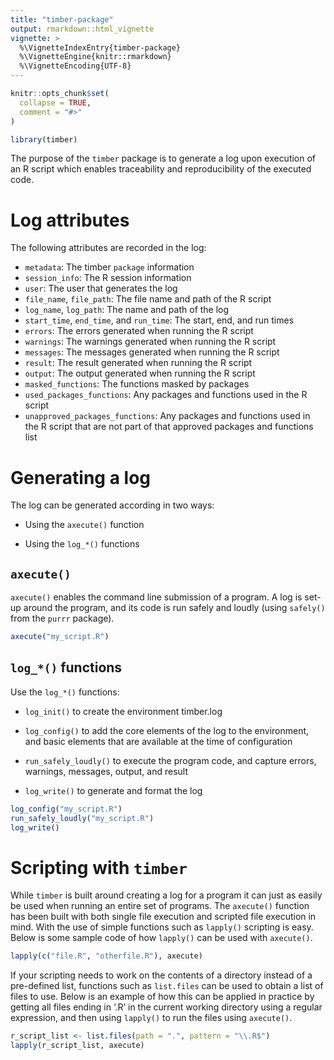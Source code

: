 ```yaml
---
title: "timber-package"
output: rmarkdown::html_vignette
vignette: >
  %\VignetteIndexEntry{timber-package}
  %\VignetteEngine{knitr::rmarkdown}
  %\VignetteEncoding{UTF-8}
---
```


```r
knitr::opts_chunk$set(
  collapse = TRUE,
  comment = "#>"
)
```

```r
library(timber)
```

The purpose of the `timber` package is to generate a log upon execution of 
an R script which enables traceability and reproducibility of the executed code. 


# Log attributes
The following attributes are recorded in the log:

* `metadata`: The timber `package` information
* `session_info`: The R session information
* `user`: The user that generates the log
* `file_name`, `file_path`: The file name and path of the R script
* `log_name`, `log_path`: The name and path of the log
* `start_time`, `end_time`, and `run_time`: The start, end, and run times
* `errors`: The errors generated when running the R script
* `warnings`: The warnings generated when running the R script
* `messages`: The messages generated when running the R script
* `result`: The result generated when running the R script
* `output`: The output generated when running the R script
* `masked_functions`: The functions masked by packages
* `used_packages_functions`: Any packages and functions used in the R script
* `unapproved_packages_functions`: Any packages and functions used in the R script that are not part of that approved packages and functions list


# Generating a log
The log can be generated according in two ways:

* Using the `axecute()` function

* Using the `log_*()` functions


## `axecute()`
`axecute()` enables the command line submission of a program. A log is 
set-up around the program, and its code is run safely and loudly (using `safely()` from the `purrr` package).
```r
axecute("my_script.R")
```


## `log_*()` functions
Use the `log_*()` functions:

* `log_init()` to create the environment timber.log

* `log_config()` to add the core elements of the log to the environment, and 
 basic elements that are available at the time of configuration

* `run_safely_loudly()` to execute the program code, and capture errors, warnings,
messages, output, and result

* `log_write()` to generate and format the log
```r
log_config("my_script.R")
run_safely_loudly("my_script.R")
log_write()
```

# Scripting with ```timber```
While ```timber``` is built around creating a log for a program it can just as easily be used when running an entire set of programs.  The `axecute()` function has been built with both single file execution and scripted file execution in mind.  With the use of simple functions such as `lapply()` scripting is easy.  Below is some sample code of how `lapply()` can be used with `axecute()`.

```r
lapply(c("file.R", "otherfile.R"), axecute)
```

If your scripting needs to work on the contents of a directory instead of a pre-defined list, functions such as `list.files` can be used to obtain a list of files to use.  Below is an example of how this can be applied in practice by getting all files ending in '.R' in the current working directory using a regular expression, and then using `lapply()` to run the files using `axecute()`.

```r
r_script_list <- list.files(path = ".", pattern = "\\.R$")
lapply(r_script_list, axecute)
```

